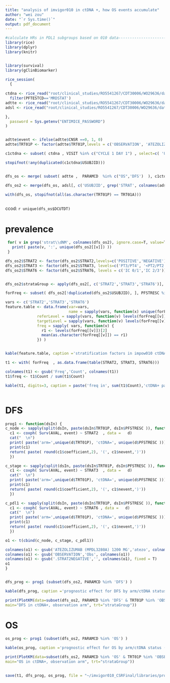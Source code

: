 ```yaml
---
title: "analysis of imvigor010 in ctDNA +, how OS events accumulate"
author: "wei zou"
date: "`r Sys.time()`"
output: pdf_document
---
```


```r
#calculate HRs in PDL1 subgroups based on 010 data-------------------------------------------------------------------------
library(rice)
library(dplyr)
library(knitr)


library(survival)
library(gClinBiomarker)

rice_session(
  {
    
ctdna <- rice_read("root/clinical_studies/RO5541267/CDT30006/WO29636/data_analysis/OS_Tracking_Cut/data/sdtmv/pf.sas7bdat") %>%
  filter(PFTESTCD=='MRDSTAT')
adtte <- rice_read("root/clinical_studies/RO5541267/CDT30006/WO29636/data_analysis/OS_Tracking_Cut/prod/outdata_vad/adtte.sas7bdat") 
adsl <- rice_read("root/clinical_studies/RO5541267/CDT30006/WO29636/data_analysis/OS_Tracking_Cut/prod/outdata_vad/adsl.sas7bdat") 

},
  password = Sys.getenv("ENTIMICE_PASSWORD")
)


adtte$event <- ifelse(adtte$CNSR ==0, 1, 0)
adtte$TRT01P <- factor(adtte$TRT01P,levels = c('OBSERVATION', 'ATEZOLIZUMAB (MPDL3280A) 1200 MG'))

c1ctdna <- subset( ctdna , VISIT %in% c("CYCLE 1 DAY 1") , select=c( 'USUBJID','PFSTRESC')) 

stopifnot(!any(duplicated(c1ctdna$USUBJID)))


dfs_os <- merge( subset( adtte ,  PARAMCD  %in% c("OS",'DFS')  ), c1ctdna, by='USUBJID') 

dfs_os2 <- merge(dfs_os, adsl[, c('USUBJID', grep('STRAT', colnames(adsl), value=T))])

with(dfs_os, stopifnot(all(as.character(TRT01P) == TRT01A)))



```

ccod: `r unique(dfs_os$DCUTDT)`

# prevalence 

```r
 for( v in grep('strat\\dNM', colnames(dfs_os2), ignore.case=T, value=T)) {
   print( paste(v, ':', unique(dfs_os2[[v]]) ))
 }

dfs_os2$STRAT2 <- factor(dfs_os2$STRAT2,levels=c('POSITIVE','NEGATIVE'))
dfs_os2$STRAT3 <- factor(dfs_os2$STRAT3, levels=c('PT3/PT4', '<PT2/PT2'))
dfs_os2$STRAT6 <- factor(dfs_os2$STRAT6, levels = c('IC 0/1','IC 2/3'))


dfs_os2$strataGroup <- apply(dfs_os2[, c('STRAT2','STRAT3','STRAT6')], 1, paste, collapse='|')

forFreq <- subset( dfs_os2[!duplicated(dfs_os2$USUBJID), ], PFSTRESC %in% 'POSITIVE')

vars <- c('STRAT2','STRAT3','STRAT6')
feature.table <- data.frame(var=vars, 
                            name = sapply(vars, function(x) unique(forFreq[[paste(x,'NM', sep ='')]])),
              referLevel = sapply(vars, function(v) levels(forFreq[[v]])[1]),
              targetLevel = sapply(vars, function(v) levels(forFreq[[v]])[2]),
              freq = sapply( vars, function(v) {
                r1 <- levels(forFreq[[v]])[2]
                mean(as.character(forFreq[[v]]) == r1)
              }) )


kable(feature.table, caption ='stratification factors in impow010 ctDNA +', row.names=F, digits=2)

t1 <- with( forFreq  , as.data.frame(table(STRAT2, STRAT3, STRAT6)))

colnames(t1) <- gsub('Freq','Count', colnames(t1))
t1$freq <- t1$Count / sum(t1$Count)

kable(t1, digits=3, caption = paste('freq in', sum(t1$Count),'ctDNA+ patients'))



```

# DFS

```r



prog1 <- function(dsIn) {
c_node <- sapply(split(dsIn, paste(dsIn$TRT01P, dsIn$PFSTRESC )), function(d) {
  c1 <- coxph( Surv(AVAL, event) ~ STRAT2  , data =   d)
  cat("  \n")
  print( paste('arm=',unique(d$TRT01P), 'ctDNA=', unique(d$PFSTRESC )))
  print(c1)
  return( paste( round(c1$coefficient,2), '(', c1$nevent,')'))
  })

c_stage <- sapply(split(dsIn, paste(dsIn$TRT01P, dsIn$PFSTRESC )), function(d) {
  c1 <- coxph( Surv(AVAL, event) ~ STRAT3  , data =   d)
  cat("  \n")
  print( paste('arm=',unique(d$TRT01P), 'ctDNA=', unique(d$PFSTRESC )))
  print(c1)
  return( paste( round(c1$coefficient,2), '(', c1$nevent,')'))
  })

c_pdl1 <- sapply(split(dsIn, paste(dsIn$TRT01P, dsIn$PFSTRESC )), function(d) {
  c1 <- coxph( Surv(AVAL, event) ~ STRAT6 , data =   d)
  cat("  \n")
  print( paste('arm=',unique(d$TRT01P), 'ctDNA=', unique(d$PFSTRESC )))
  print(c1)
  return( paste( round(c1$coefficient,2), '(', c1$nevent,')'))
  })

o1 <- t(cbind(c_node, c_stage, c_pdl1))

colnames(o1) <- gsub('ATEZOLIZUMAB (MPDL3280A) 1200 MG','atezo', colnames(o1), fixed = T)
colnames(o1) <- gsub('OBSERVATION','Obs', colnames(o1))
colnames(o1) <- gsub('.STRAT2NEGATIVE','', colnames(o1), fixed = T)
o1
}


dfs_prog <- prog1 (subset(dfs_os2, PARAMCD %in% 'DFS') )
```

\newpage

```r

kable(dfs_prog, caption ='prognostic effect for DFS by arm/ctDNA status (# event)' )

print(PlotKM(data=subset(dfs_os2, PARAMCD %in% 'DFS' & TRT01P %in% 'OBSERVATION' & PFSTRESC %in% 'POSITIVE'), tte="AVAL",cen="event",
main="DFS in ctDNA+, observation arm", trt="strataGroup"))


```

# OS

```r
 
os_prog <- prog1 (subset(dfs_os2, PARAMCD %in% 'OS') )

```



```r
kable(os_prog, caption ='prognostic effect for OS by arm/ctDNA status (# event)',   digits=2)
```

\newpage

```r

print(PlotKM(data=subset(dfs_os2, PARAMCD %in% 'OS' & TRT01P %in% 'OBSERVATION' & PFSTRESC %in% 'POSITIVE'), tte="AVAL",cen="event",
main="OS in ctDNA+, observation arm", trt="strataGroup"))
 

save(t1, dfs_prog, os_prog, file = "~/imvigor010_CSRFinal/libraries/prognostic_effects.Rdata", version=2)

```